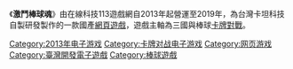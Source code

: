 {{unreferenced|time=2016-05-31T09:10:33+00:00}}
{{notability unreferenced|time=2016-05-31T09:10:33+00:00}}

{{NoteTA
| G1 = Games
}}

《'''激鬥棒球魂'''》由在線科技113遊戲網自2013年起營運至2019年，為台灣卡坦科技自製研發製作的一款國產[[網頁遊戲|網頁遊戲]]，遊戲主軸為三國與棒球[[卡牌对决|卡牌對戰]]。

{{DEFAULTSORT:Ji Dou Bang Qiu Hun}}
[[Category:2013年电子游戏|Category:2013年电子游戏]]
[[Category:卡牌对战电子游戏|Category:卡牌对战电子游戏]]
[[Category:网页游戏|Category:网页游戏]]
[[Category:臺灣開發電子遊戲|Category:臺灣開發電子遊戲]]
{{card-videogame-stub}}
{{online-videogame-stub}}
[[Category:棒球遊戲|Category:棒球遊戲]]
